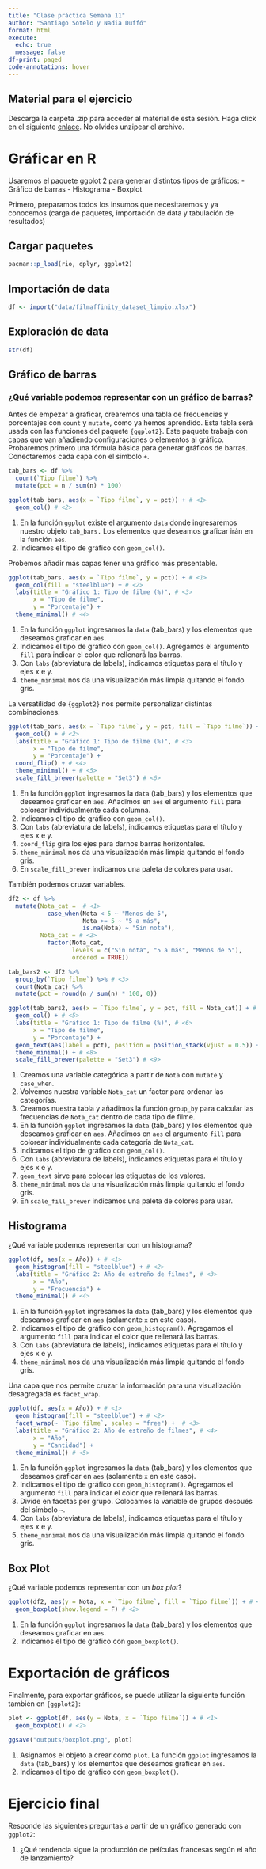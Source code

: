 ```yaml
---
title: "Clase práctica Semana 11"
author: "Santiago Sotelo y Nadia Duffó"
format: html
execute: 
  echo: true
  message: false
df-print: paged
code-annotations: hover
---
```


:::{.callout-note}

## Material para el ejercicio

Descarga la carpeta .zip para acceder al material de esta sesión. Haga click en el siguiente [enlace](https://downgit.github.io/#/home?url=https://github.com/aito123/CCO221_web/tree/master/semana11_material). No olvides unzipear el archivo.

:::

# Gráficar en R

Usaremos el paquete ggplot 2 para generar distintos tipos de gráficos:
- Gráfico de barras
- Histograma
- Boxplot

Primero, preparamos todos los insumos que necesitaremos y ya conocemos (carga de paquetes, importación de data y tabulación de resultados)

## Cargar paquetes

```r
pacman::p_load(rio, dplyr, ggplot2)
```

## Importación de data

```r
df <- import("data/filmaffinity_dataset_limpio.xlsx")
```

## Exploración de data
```r
str(df)
```

## Gráfico de barras

### ¿Qué variable podemos representar con un gráfico de barras?

Antes de empezar a graficar, crearemos una tabla de frecuencias y porcentajes con `count` y `mutate`, como ya hemos aprendido. Esta tabla será usada con las funciones del paquete `{ggplot2}`. Este paquete trabaja con capas que van añadiendo configuraciones o elementos al gráfico. Probaremos primero una fórmula básica para generar gráficos de barras. Conectaremos cada capa con el símbolo `+`.

```r
tab_bars <- df %>%
  count(`Tipo filme`) %>% 
  mutate(pct = n / sum(n) * 100)

ggplot(tab_bars, aes(x = `Tipo filme`, y = pct)) + # <1>
  geom_col() # <2>
```

1.  En la función `ggplot` existe el argumento `data` donde ingresaremos nuestro objeto `tab_bars.` Los elementos que deseamos graficar irán en la función `aes`. 
2.  Indicamos el tipo de gráfico con `geom_col()`.

Probemos añadir más capas tener una gráfico más presentable.

```r
ggplot(tab_bars, aes(x = `Tipo filme`, y = pct)) + # <1>
  geom_col(fill = "steelblue") + # <2>
  labs(title = "Gráfico 1: Tipo de filme (%)", # <3>
       x = "Tipo de filme",
       y = "Porcentaje") +
  theme_minimal() # <4>
```

1.  En la función `ggplot` ingresamos la `data` (tab_bars) y los elementos que deseamos graficar en `aes`. 
2.  Indicamos el tipo de gráfico con `geom_col()`. Agregamos el argumento `fill` para indicar el color que rellenará las barras.
3.  Con `labs` (abreviatura de labels), indicamos etiquetas para el título y ejes x e y.
4.  `theme_minimal` nos da una visualización más limpia quitando el fondo gris.

La versatilidad de `{ggplot2}` nos permite personalizar distintas combinaciones.

```r
ggplot(tab_bars, aes(x = `Tipo filme`, y = pct, fill = `Tipo filme`)) + # <1>
  geom_col() + # <2>
  labs(title = "Gráfico 1: Tipo de filme (%)", # <3>
       x = "Tipo de filme",
       y = "Porcentaje") +
  coord_flip() + # <4>
  theme_minimal() + # <5>
  scale_fill_brewer(palette = "Set3") # <6>
```

1.  En la función `ggplot` ingresamos la `data` (tab_bars) y los elementos que deseamos graficar en `aes`. Añadimos en `aes` el argumento `fill` para colorear individualmente cada columna. 
2.  Indicamos el tipo de gráfico con `geom_col()`.
3.  Con `labs` (abreviatura de labels), indicamos etiquetas para el título y ejes x e y.
4.  `coord_flip` gira los ejes para darnos barras horizontales.
5.  `theme_minimal` nos da una visualización más limpia quitando el fondo gris.
6.  En `scale_fill_brewer` indicamos una paleta de colores para usar.

También podemos cruzar variables.

```r
df2 <- df %>% 
  mutate(Nota_cat =  # <1>
           case_when(Nota < 5 ~ "Menos de 5",
                     Nota >= 5 ~ "5 a más",
                     is.na(Nota) ~ "Sin nota"),
         Nota_cat = # <2>
           factor(Nota_cat, 
                  levels = c("Sin nota", "5 a más", "Menos de 5"),
                  ordered = TRUE))

tab_bars2 <- df2 %>%
  group_by(`Tipo filme`) %>% # <3>
  count(Nota_cat) %>% 
  mutate(pct = round(n / sum(n) * 100, 0))

ggplot(tab_bars2, aes(x = `Tipo filme`, y = pct, fill = Nota_cat)) + # <4>
  geom_col() + # <5>
  labs(title = "Gráfico 1: Tipo de filme (%)", # <6>
       x = "Tipo de filme",
       y = "Porcentaje") +
  geom_text(aes(label = pct), position = position_stack(vjust = 0.5)) + # <7>
  theme_minimal() + # <8>
  scale_fill_brewer(palette = "Set3") # <9>
```

1.  Creamos una variable categórica a partir de `Nota` con `mutate` y `case_when`.
2.  Volvemos nuestra variable `Nota_cat` un factor para ordenar las categorías.
3.  Creamos nuestra tabla y añadimos la función `group_by` para calcular las frecuencias de `Nota_cat` dentro de cada tipo de filme.
4.  En la función `ggplot` ingresamos la `data` (tab_bars) y los elementos que deseamos graficar en `aes`. Añadimos en `aes` el argumento `fill` para colorear individualmente cada categoría de `Nota_cat`.
5.  Indicamos el tipo de gráfico con `geom_col()`.
6.  Con `labs` (abreviatura de labels), indicamos etiquetas para el título y ejes x e y.
7.  `geom_text` sirve para colocar las etiquetas de los valores.
8.  `theme_minimal` nos da una visualización más limpia quitando el fondo gris.
9.  En `scale_fill_brewer` indicamos una paleta de colores para usar.

## Histograma

¿Qué variable podemos representar con un histograma?

```r
ggplot(df, aes(x = Año)) + # <1>
  geom_histogram(fill = "steelblue") + # <2>
  labs(title = "Gráfico 2: Año de estreño de filmes", # <3>
       x = "Año",
       y = "Frecuencia") +
  theme_minimal() # <4>
```

1.  En la función `ggplot` ingresamos la `data` (tab_bars) y los elementos que deseamos graficar en `aes` (solamente `x` en este caso).
2.  Indicamos el tipo de gráfico con `geom_histogram()`. Agregamos el argumento `fill` para indicar el color que rellenará las barras.
3.  Con `labs` (abreviatura de labels), indicamos etiquetas para el título y ejes x e y.
4.  `theme_minimal` nos da una visualización más limpia quitando el fondo gris.

Una capa que nos permite cruzar la información para una visualización desagregada es `facet_wrap`.

```r
ggplot(df, aes(x = Año)) + # <1>
  geom_histogram(fill = "steelblue") + # <2>
  facet_wrap(~ `Tipo filme`, scales = "free") +  # <3> 
  labs(title = "Gráfico 2: Año de estreño de filmes", # <4>
       x = "Año",
       y = "Cantidad") +
  theme_minimal() # <5>
```

1.  En la función `ggplot` ingresamos la `data` (tab_bars) y los elementos que deseamos graficar en `aes` (solamente `x` en este caso).
2.  Indicamos el tipo de gráfico con `geom_histogram()`. Agregamos el argumento `fill` para indicar el color que rellenará las barras.
3. Divide en facetas por grupo. Colocamos la variable de grupos después del símbolo `~`.
4. Con `labs` (abreviatura de labels), indicamos etiquetas para el título y ejes x e y.
5. `theme_minimal` nos da una visualización más limpia quitando el fondo gris.

## Box Plot

¿Qué variable podemos representar con un *box plot*?

```r
ggplot(df2, aes(y = Nota, x = `Tipo filme`, fill = `Tipo filme`)) + # <1>
  geom_boxplot(show.legend = F) # <2>
```

1.  En la función `ggplot` ingresamos la `data` (tab_bars) y los elementos que deseamos graficar en `aes`.
2.  Indicamos el tipo de gráfico con `geom_boxplot()`.

# Exportación de gráficos

Finalmente, para exportar gráficos, se puede utilizar la siguiente función también en `{ggplot2}`:

```r
plot <- ggplot(df, aes(y = Nota, x = `Tipo filme`)) + # <1>
  geom_boxplot() # <2>

ggsave("outputs/boxplot.png", plot)
```

1.  Asignamos el objeto a crear como `plot`. La función `ggplot` ingresamos la `data` (tab_bars) y los elementos que deseamos graficar en `aes`.
2.  Indicamos el tipo de gráfico con `geom_boxplot()`.

# Ejercicio final

Responde las siguientes preguntas a partir de un gráfico generado con `ggplot2`:

1.  ¿Qué tendencia sigue la producción de películas francesas según el año de lanzamiento?
